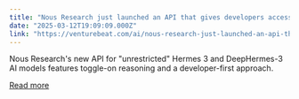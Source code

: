 ```yaml
---
title: "Nous Research just launched an API that gives developers access to AI models that OpenAI and Anthropic won’t build"
date: "2025-03-12T19:09:09.000Z"
link: "https://venturebeat.com/ai/nous-research-just-launched-an-api-that-gives-developers-access-to-ai-models-that-openai-and-anthropic-wont-build/"
---
```


Nous Research's new API for "unrestricted" Hermes 3 and DeepHermes-3 AI models features toggle-on reasoning and a developer-first approach.

[Read more](https://venturebeat.com/ai/nous-research-just-launched-an-api-that-gives-developers-access-to-ai-models-that-openai-and-anthropic-wont-build/)
